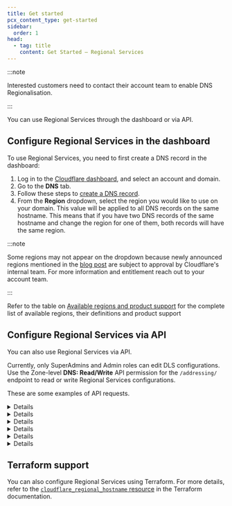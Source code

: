 ```yaml
---
title: Get started
pcx_content_type: get-started
sidebar:
  order: 1
head:
  - tag: title
    content: Get Started — Regional Services
---
```



:::note

Interested customers need to contact their account team to enable DNS Regionalisation.

:::

You can use Regional Services through the dashboard or via API.

## Configure Regional Services in the dashboard

To use Regional Services, you need to first create a DNS record in the dashboard:

1. Log in to the [Cloudflare dashboard](https://dash.cloudflare.com/), and select an account and domain.
2. Go to the **DNS** tab.
3. Follow these steps to [create a DNS record](/dns/manage-dns-records/how-to/create-dns-records/).
4. From the **Region** dropdown, select the region you would like to use on your domain. This value will be applied to all DNS records on the same hostname. This means that if you have two DNS records of the same hostname and change the region for one of them, both records will have the same region.

:::note

Some regions may not appear on the dropdown because newly announced regions mentioned in the [blog post](https://blog.cloudflare.com/expanding-regional-services-configuration-flexibility-for-customers) are subject to approval by Cloudflare's internal team. For more information and entitlement reach out to your account team.

:::

Refer to the table on [Available regions and product support](/data-localization/region-support/) for the complete list of available regions, their definitions and product support

## Configure Regional Services via API

You can also use Regional Services via API.

Currently, only SuperAdmins and Admin roles can edit DLS configurations. Use the Zone-level **DNS: Read/Write** API permission for the `/addressing/` endpoint to read or write Regional Services configurations.

These are some examples of API requests.

<Details header="List all the available regions">

<APIRequest
  path="/accounts/{account_id}/addressing/regional_hostnames/regions"
  method="GET"
/>

```json title="Response"
{
 "success": true,
 "errors": [],
 "result": [
  {
   "key": "ca",
   "label": "Canada"
  },
  {
   "key": "eu",
   "label": "Europe"
  }
 ],
 "messages": []
}
```

</Details>

<Details header="Create a new regional hostname entry">

<APIRequest
  path="/zones/{zone_id}/addressing/regional_hostnames"
  method="POST"
  json={{
    hostname: "ca.regional.ipam.rocks",
    region_key: "ca"
  }}
/>

```json title="Response"
{
 "success": true,
 "errors": [],
 "result": {
  "hostname": "ca.regional.ipam.rocks",
  "region_key": "ca",
  "created_on": "2023-01-13T23:59:45.276558Z"
 },
 "messages": []
}
```

</Details>

<Details header="List all regional hostnames for a zone or get a specific one">

<APIRequest
  path="/zones/{zone_id}/addressing/regional_hostnames"
  method="GET"
/>

```json title="Response"
{
 "success": true,
 "errors": [],
 "result": [
  {
   "hostname": "ca.regional.ipam.rocks",
   "region_key": "ca",
   "created_on": "2023-01-14T00:47:57.060267Z"
  }
 ],
 "messages": []
}
```

</Details>

<Details header="List all regional hostnames for a specific zone">

<APIRequest
  path="/zones/{zone_id}/addressing/regional_hostnames/{hostname}"
  method="GET"
/>

```json title="Response"
{
 "success": true,
 "errors": [],
 "result": {
  "hostname": "ca.regional.ipam.rocks",
  "region_key": "ca",
  "created_on": "2023-01-13T23:59:45.276558Z"
 },
 "messages": []
}
```

</Details>

<Details header="Patch the region for a specific hostname">

<APIRequest
  path="/zones/{zone_id}/addressing/regional_hostnames/{hostname}"
  method="PATCH"
  json={{
    region_key: "eu"
  }}
/>

```json title="Response"
{
 "success": true,
 "errors": [],
 "result": {
  "hostname": "ca.regional.ipam.rocks",
  "region_key": "eu",
  "created_on": "2023-01-13T23:59:45.276558Z"
 },
 "messages": []
}
```

</Details>

<Details header="Delete the region configuration">

<APIRequest
  path="/zones/{zone_id}/addressing/regional_hostnames/{hostname}"
  method="DELETE"
/>

```json title="Response"
{
 "success": true,
 "errors": [],
 "result": null,
 "messages": []
}
```

</Details>

## Terraform support

You can also configure Regional Services using Terraform. For more details, refer to the [`cloudflare_regional_hostname` resource](https://registry.terraform.io/providers/cloudflare/cloudflare/latest/docs/resources/regional_hostname) in the Terraform documentation.